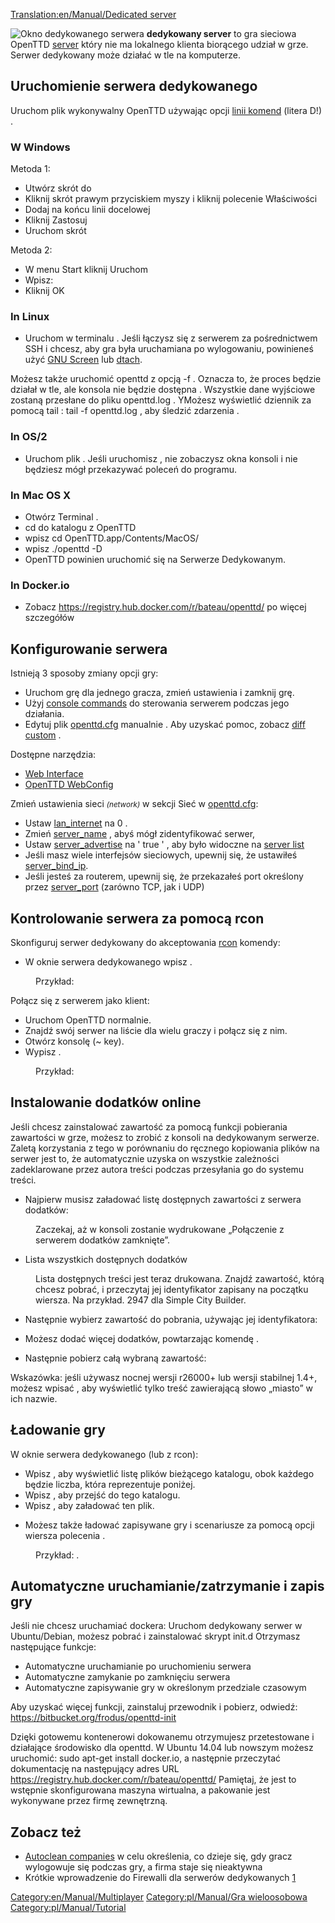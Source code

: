 [[Translation:en/Manual/Dedicated server]]

[[File:en/Manual/Dedicated server.png|right|frame|Okno dedykowanego serwera]] '''dedykowany server''' to gra sieciowa OpenTTD [[pl/Manual/Serwer|server]] który nie ma lokalnego klienta biorącego udział w grze. Serwer dedykowany może działać w tle na komputerze.

==Uruchomienie serwera dedykowanego==
Uruchom plik wykonywalny OpenTTD używając opcji [[pl/Manual/Linia komend|linii komend]] {{en/C|-D|}} (litera D!) . 

===W Windows===
Metoda 1:
*Utwórz skrót do {{en/C|openttd.exe|}}
*Kliknij skrót prawym przyciskiem myszy i kliknij polecenie Właściwości
*Dodaj {{en/C|-D|}} na końcu linii docelowej
*Kliknij Zastosuj
*Uruchom skrót


Metoda 2:
* W menu Start kliknij Uruchom
* Wpisz: {{en/C|"c:\(path to openttd)\openttd.exe" -D|}}
*Kliknij OK

===In Linux===
*Uruchom {{en/C|openttd -D|}} w terminalu . Jeśli łączysz się z serwerem za pośrednictwem SSH i chcesz, aby gra była uruchamiana po wylogowaniu, powinieneś użyć [http://www.gnu.org/software/screen/ GNU Screen] lub [http://dtach.sourceforge.net/ dtach].

Możesz także uruchomić openttd z opcją -f . Oznacza to, że proces będzie działał w tle, ale konsola nie będzie dostępna . Wszystkie dane wyjściowe zostaną przesłane do pliku openttd.log . YMożesz wyświetlić dziennik za pomocą tail : tail -f openttd.log , aby śledzić zdarzenia .

===In OS/2===
*Uruchom plik {{en/C|dedicated.cmd|}} . Jeśli uruchomisz {{en/C|openttd -D|}}, nie zobaczysz okna konsoli i nie będziesz mógł przekazywać poleceń do programu.

===In Mac OS X===
*Otwórz Terminal .
*cd do katalogu z OpenTTD
*wpisz cd OpenTTD.app/Contents/MacOS/
*wpisz ./openttd -D
*OpenTTD powinien uruchomić się na Serwerze Dedykowanym.

===In Docker.io ===
* Zobacz https://registry.hub.docker.com/r/bateau/openttd/ po więcej szczegółów

==Konfigurowanie serwera==
Istnieją 3 sposoby zmiany opcji gry:
* Uruchom grę dla jednego gracza, zmień ustawienia i zamknij grę.
* Użyj [[pl/Manual/Konsola#server-commands|console commands]] do sterowania serwerem podczas jego działania.
* Edytuj plik [[pl/Archive/Manual/Settings/Openttd.cfg|openttd.cfg]] manualnie . Aby uzyskać pomoc, zobacz [[pl/Archive/Manual/Settings/Diff custom|diff custom]] .
Dostępne narzędzia:
*[http://www.tt-forums.net/viewtopic.php?f=29&t=33967 Web Interface]
*[http://olex.biz/en/software/spiele/openttd-webconfig OpenTTD WebConfig]


Zmień ustawienia sieci <small>''(network)''</small> w sekcji Sieć w [[pl/Archive/Manual/Settings/Openttd.cfg|openttd.cfg]]:
*Ustaw [[pl/Archive/Manual/Settings/LAN internet|lan_internet]] na 0 .
*Zmień [[pl/Archive/Manual/Settings/Nazwa serwera|server_name]] , abyś mógł zidentyfikować serwer, 
*Ustaw [[pl/Archive/Manual/Settings/Server advertise|server_advertise]] na ' true ' , aby było widoczne na [[pl/Lista serwerów|server list]]
*Jeśli masz wiele interfejsów sieciowych, upewnij się, że ustawiłeś [[pl/Archive/Manual/Settings/Server bind IP|server_bind_ip]].
*Jeśli jesteś za routerem, upewnij się, że przekazałeś port określony przez [[pl/Archive/Manual/Settings/Port serwera|server_port]] (zarówno TCP, jak i UDP)

==Kontrolowanie serwera za pomocą rcon==
Skonfiguruj serwer dedykowany do akceptowania [[pl/Manual/Konsola#server-commands|rcon]]<!--[[Console#Server_commands|rcon]] --> komendy:
*W oknie serwera dedykowanego wpisz {{en/C|rcon_pw <password>|}}. 
:Przykład: {{en/C|rcon_pw x8na7f|}}


Połącz się z serwerem jako klient:
*Uruchom OpenTTD normalnie.
*Znajdź swój serwer na liście dla wielu graczy i połącz się z nim.
*Otwórz konsolę (~ key).
*Wypisz {{en/C|rcon <password> "<command>"|}}. 
:Przykład: {{en/C|rcon x8na7f "kick 5"|}}

==Instalowanie dodatków online==
Jeśli chcesz zainstalować zawartość za pomocą funkcji pobierania zawartości w grze, możesz to zrobić z konsoli na dedykowanym serwerze. Zaletą korzystania z tego w porównaniu do ręcznego kopiowania plików na serwer jest to, że automatycznie uzyska on wszystkie zależności zadeklarowane przez autora treści podczas przesyłania go do systemu treści.

*Najpierw musisz załadować listę dostępnych zawartości z serwera dodatków:
:{{en/C|content update|}}
:Zaczekaj, aż w konsoli zostanie wydrukowane „Połączenie z serwerem dodatków zamknięte”.

*Lista wszystkich dostępnych dodatków
:{{en/C|content state|}}
:Lista dostępnych treści jest teraz drukowana. Znajdź zawartość, którą chcesz pobrać, i przeczytaj jej identyfikator zapisany na początku wiersza. Na przykład. 2947 dla Simple City Builder.

*Następnie wybierz zawartość do pobrania, używając jej identyfikatora:
:{{en/C|content select 2947|}}

*Możesz dodać więcej dodatków, powtarzając komendę {{en/C|content select|}} .

*Następnie pobierz całą wybraną zawartość:
::{{en/C|content download|}}

Wskazówka: jeśli używasz nocnej wersji r26000+ lub wersji stabilnej 1.4+, możesz wpisać {{en/C|content state city|}} , aby wyświetlić tylko treść zawierającą słowo „miasto” w ich nazwie.

==Ładowanie gry==
W oknie serwera dedykowanego (lub z rcon):
*Wpisz {{en/C|ls|}} , aby wyświetlić listę plików bieżącego katalogu, obok każdego będzie liczba, która reprezentuje {{en/C|<number>|}} poniżej.
*Wpisz {{en/C|cd <number>|}} , aby przejść do tego katalogu.
*Wpisz {{en/C|load <number>|}} , aby załadować ten plik.

*Możesz także ładować zapisywane gry i scenariusze za pomocą opcji wiersza polecenia {{en/C|-g "<filename>"|}} .
: Przykład: {{en/C|openttd.exe -D -g "scenario/echo.scn"|}} .

== Automatyczne uruchamianie/zatrzymanie i zapis gry ==
Jeśli nie chcesz uruchamiać dockera: Uruchom dedykowany serwer w Ubuntu/Debian, możesz pobrać i zainstalować skrypt init.d
Otrzymasz następujące funkcje:
* Automatyczne uruchamianie po uruchomieniu serwera
* Automatyczne zamykanie po zamknięciu serwera
* Automatyczne zapisywanie gry w określonym przedziale czasowym
Aby uzyskać więcej funkcji, zainstaluj przewodnik i pobierz, odwiedź: https://bitbucket.org/frodus/openttd-init

Dzięki gotowemu kontenerowi dokowanemu otrzymujesz przetestowane i działające środowisko dla openttd.
W Ubuntu 14.04 lub nowszym możesz uruchomić: sudo apt-get install docker.io, a następnie przeczytać dokumentację na następujący adres URL
https://registry.hub.docker.com/r/bateau/openttd/
Pamiętaj, że jest to wstępnie skonfigurowana maszyna wirtualna, a pakowanie jest wykonywane przez firmę zewnętrzną.


==Zobacz też==
*[[pl/Archive/Manual/Settings/AutoCzyszczenie nieaktywnych|Autoclean companies]]   w celu określenia, co dzieje się, gdy gracz wylogowuje się podczas gry, a firma staje się nieaktywna
*Krótkie wprowadzenie do Firewalli dla serwerów dedykowanych [http://www.uk2.net/blog/why-is-a-firewall-important-for-your-dedicated-server-2/]

[[Category:en/Manual/Multiplayer]] [[Category:pl/Manual/Gra wieloosobowa]]
<!--[[Category:Tutorial]]--> [[Category:pl/Manual/Tutorial]]